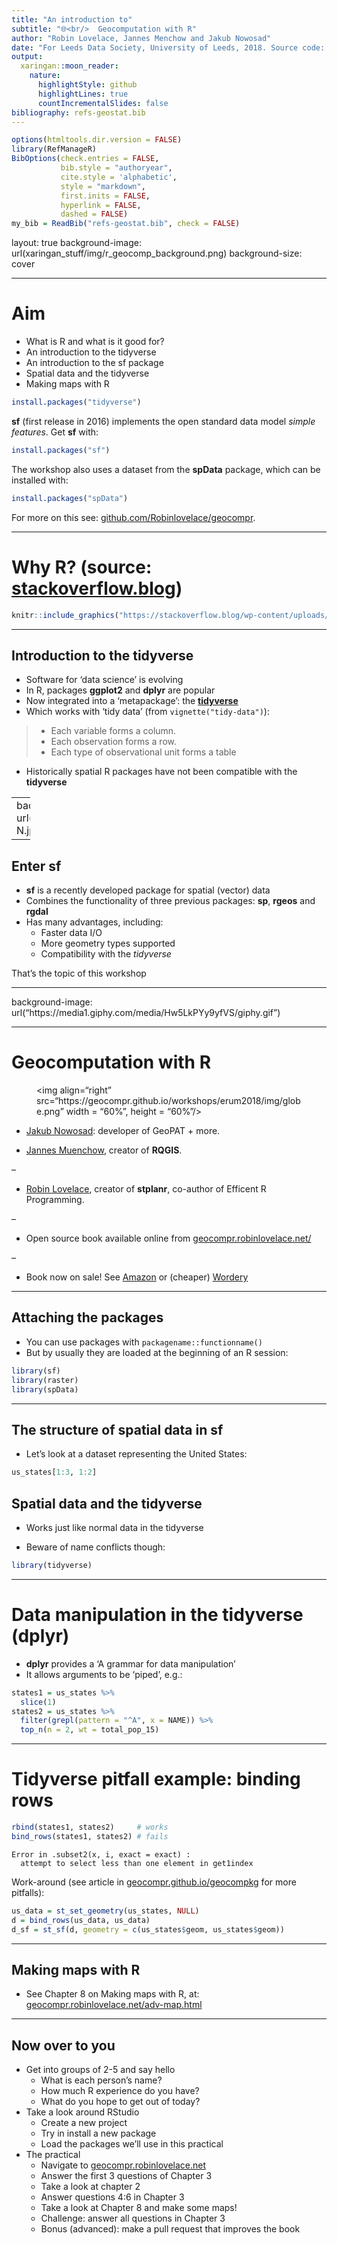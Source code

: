 ```yaml
---
title: "An introduction to"
subtitle: "🌐<br/>  Geocomputation with R"
author: "Robin Lovelace, Jannes Menchow and Jakub Nowosad"
date: "For Leeds Data Society, University of Leeds, 2018. Source code: [github.com/geocompr/geocompkg](https://github.com/geocompr/geocompkg/) "
output:
  xaringan::moon_reader:
    nature:
      highlightStyle: github
      highlightLines: true
      countIncrementalSlides: false
bibliography: refs-geostat.bib
---
```


<!-- msg: Looks like I'll have a second change to demonstrate this code: 55% of people in the poll wanted sea level rise (SLR) to be the example dataset for the dplyr/sf integration workshop tomorrow. Watch this space -->
<!-- 14:15 - 15:00 - 45 minute talk  -->
<!-- Aims: show-off the book, provide overview, some useful things in it -->

```r
options(htmltools.dir.version = FALSE)
library(RefManageR)
BibOptions(check.entries = FALSE, 
           bib.style = "authoryear", 
           cite.style = 'alphabetic', 
           style = "markdown",
           first.inits = FALSE,
           hyperlink = FALSE, 
           dashed = FALSE)
my_bib = ReadBib("refs-geostat.bib", check = FALSE)
```


layout: true
background-image: url(xaringan_stuff/img/r_geocomp_background.png)
background-size: cover

---

# Aim

- What is R and what is it good for?
- An introduction to the tidyverse
- An introduction to the sf package
- Spatial data and the tidyverse
- Making maps with R


```r
install.packages("tidyverse")
```

**sf** (first release in 2016) implements the open standard data model *simple features*. Get **sf** with:

```r
install.packages("sf")
```

The workshop also uses a dataset from the **spData** package, which can be installed with:

```r
install.packages("spData")
```

For more on this see: [github.com/Robinlovelace/geocompr](https://github.com/Robinlovelace/geocompr). 

---

# Why R? (source: [stackoverflow.blog](https://stackoverflow.blog/2017/10/10/impressive-growth-r/))

```r
knitr::include_graphics("https://stackoverflow.blog/wp-content/uploads/2017/10/tag_growth_scatter-1-771x675.png")
```

---

## Introduction to the tidyverse

- Software for 'data science' is evolving
- In R, packages **ggplot2** and **dplyr** are popular
- Now integrated into a 'metapackage': the [**tidyverse**](https://www.tidyverse.org/)
- Which works with 'tidy data' (from `vignette("tidy-data")`):


>    - Each variable forms a column.
>    - Each observation forms a row.
>    - Each type of observational unit forms a table

- Historically spatial R packages have not been compatible with the **tidyverse**

---
background-image: url("https://pbs.twimg.com/media/CvzEQcfWIAAIs-N.jpg")
background-size: cover

---

## Enter sf

- **sf** is a recently developed package for spatial (vector) data
- Combines the functionality of three previous packages: **sp**, **rgeos** and **rgdal**
- Has many advantages, including:
    - Faster data I/O
    - More geometry types supported
    - Compatibility with the *tidyverse*
    
That's the topic of this workshop

---

background-image: url("https://media1.giphy.com/media/Hw5LkPYy9yfVS/giphy.gif")

---


# Geocomputation with R

<figure>
<img align="right" src="https://geocompr.github.io/workshops/erum2018/img/globe.png" width = "60%", height = "60%"/>
</figure>

- [Jakub Nowosad](https://nowosad.github.io/): developer of GeoPAT + more.

- [Jannes Muenchow](http://www.geographie.uni-jena.de/en/Muenchow.html), creator of **RQGIS**. 

--

- [Robin Lovelace](https://www.robinlovelace.net/), creator of **stplanr**, co-author of Efficent R Programming. 

--

- Open source book available online from [geocompr.robinlovelace.net/](https://geocompr.robinlovelace.net/)

--

- Book now on sale! See [Amazon](https://www.amazon.co.uk/Geocomputation-Chapman-Hall-Robin-Lovelace/dp/1138304514/ref=sr_1_1?ie=UTF8&qid=1543422522&sr=8-1&keywords=geocomputation+with+r) or (cheaper) [Wordery](https://wordery.com/geocomputation-with-r-robin-lovelace-9781138304512)

---

## Attaching the packages

- You can use packages with `packagename::functionname()`
- But by usually they are loaded at the beginning of an R session:


```r
library(sf)
library(raster)
library(spData)
```

---

## The structure of spatial data in sf

- Let's look at a dataset representing the United States:

```r
us_states[1:3, 1:2]
```

## Spatial data and the tidyverse

- Works just like normal data in the tidyverse

- Beware of name conflicts though:

```r
library(tidyverse)
```

---

# Data manipulation in the tidyverse (dplyr)

- **dplyr** provides a 'A grammar for data manipulation'
- It allows arguments to be 'piped', e.g.:

```r
states1 = us_states %>%
  slice(1)
states2 = us_states %>% 
  filter(grepl(pattern = "^A", x = NAME)) %>% 
  top_n(n = 2, wt = total_pop_15)
```


---

# Tidyverse pitfall example: binding rows


```r
rbind(states1, states2)     # works
bind_rows(states1, states2) # fails
```

```
Error in .subset2(x, i, exact = exact) : 
  attempt to select less than one element in get1index
```

Work-around (see article in [geocompr.github.io/geocompkg](https://geocompr.github.io/geocompkg/articles/tidyverse-pitfalls.html) for more pitfalls):

```r
us_data = st_set_geometry(us_states, NULL)
d = bind_rows(us_data, us_data)
d_sf = st_sf(d, geometry = c(us_states$geom, us_states$geom))
```

---


## Making maps with R

- See Chapter 8 on Making maps with R, at: [geocompr.robinlovelace.net/adv-map.html](https://geocompr.robinlovelace.net/adv-map.html)


---

## Now over to you

- Get into groups of 2-5 and say hello
  - What is each person's name?
  - How much R experience do you have?
  - What do you hope to get out of today?

- Take a look around RStudio
  - Create a new project
  - Try in install a new package
  - Load the packages we'll use in this practical

- The practical
  - Navigate to [geocompr.robinlovelace.net](https://geocompr.robinlovelace.net/adv-map.html)
  - Answer the first 3 questions of Chapter 3
  - Take a look at chapter 2
  - Answer questions 4:6 in Chapter 3
  - Take a look at Chapter 8 and make some maps!
  - Challenge: answer all questions in Chapter 3
  - Bonus (advanced): make a pull request that improves the book
  
